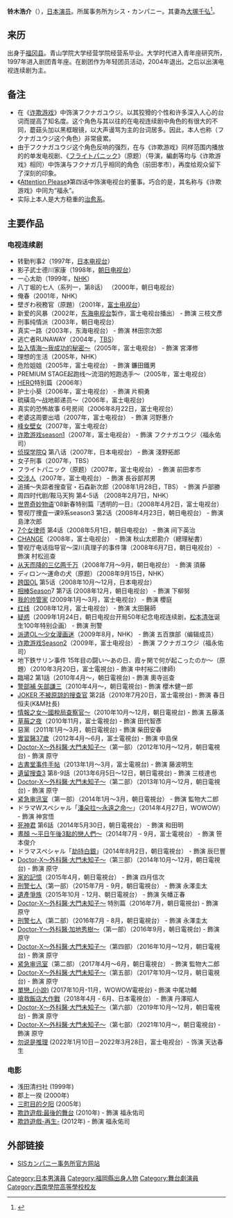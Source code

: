 {{Otheruses|铃木浩介}}

'''铃木浩介'''（{{bd|1974年|11月29日|||Suzuki Kōsuke}}），[[日本|日本]][[演员|演员]]。所属事务所为シス・カンパニー。其妻為[[大塚千弘|大塚千弘]]<ref>{{Cite web |url=http://www.oricon.co.jp/news/2060428/full/ |title=鈴木浩介&大塚千弘が電撃結婚「この夏の共演を機に親しく」 |accessdate=2015-10-08 |archive-date=2015-10-08 |archive-url=https://web.archive.org/web/20151008172604/http://www.oricon.co.jp/news/2060428/full/ |dead-url=no }}</ref>。 

== 来历 ==
出身于[[福冈县|福冈县]]。青山学院大学经营学院经营系毕业。大学时代进入青年座研究所，1997年进入剧团青年座。在剧团作为年轻团员活动，2004年退出。之后以出演电视连续剧为主。

== 备注 ==
*在《[[诈欺游戏_(电视剧)|诈欺游戏]]》中饰演フクナガユウジ。以其狡猾的个性和许多深入人心的台词而提高了知名度。这个角色与其以往的在电视连续剧中角色的有很大的不同，蘑菇头加以黑框眼镜，以大声谩骂为主的台词居多。因此，本人也称（フクナガユウジ这个角色）非常疲累。
*由于フクナガユウジ这个角色反响的强烈，在与《诈欺游戏》同样范围内播放的的单发电视剧、《[[フライトパニック|フライトパニック]]》（原题）（导演，編劇等均与《诈欺游戏》相同）中饰演与フクナガ几乎相同的角色（前田孝市），再度给观众留下了深刻的印象。
*《[[Attention_Please|Attention Please]]》第四话中饰演电视台的董事。巧合的是，其名称与《诈欺游戏》中同为“福永”。
*实际上本人是大方稳重的[[治愈系|治愈系]]。

== 主要作品 ==

=== 电视连续剧 ===
*转勤判事2（1997年，[[日本电视台|日本电视台]]）
*影子武士德川家康（1998年，[[朝日电视台|朝日电视台]]）
*一心太助（1999年，[[NHK|NHK]]）
*八丁堀的七人（系列一，第8话） （2000年，朝日电视台）
*俺春（2001年，NHK）
*壁ぎわ税務官（原題）（2001年，[[富士电视台|富士电视台]]）
*新爱的风暴（2002年，[[东海电视台|东海电视台]]製作，富士电视台播出） - 飾演 三枝文彥
*刑事纯情派（2003年，朝日电视台）
*真实一路（2003年，东海电视台） - 飾演 林田宗次郎
*逃亡者RUNAWAY（2004年，[[TBS|TBS]]）
*[[为爱向钱冲|坠入情海～我成功的秘密～]]（2005年，富士电视台） - 飾演 宮澤修
*理想的生活（2005年，NHK）
*危险姐姐（2005年，富士电视台） - 飾演 鐮田鐵男
*PREMIUM STAGE起跑线～流泪的短跑选手～（2005年，富士电视台）
*[[HERO_(日本電視劇)|HERO]]特別篇（2006年）
*护士小葵（2006年，富士电视台） - 飾演 片桐勇
*硫磺岛～战地邮递员～（2006年，富士电视台）
*真实的恐怖故事 6号房间（2006年8月22日，富士电视台）
*老婆这周要出墙（2007年，富士电视台） - 飾演 河野惠介
*[[峰女壁女|峰女壁女]]（2007年，富士电视台）
*[[诈欺游戏_(电视剧)|诈欺游戏season1]]（2007年，富士电视台） - 飾演 フクナガユウジ（福永佑司）
*[[侦探学院Q|侦探学院Q]] 第八话（2007年，日本电视台） - 飾演 淺野拓郎
*女子刑事（2007年，TBS）
*フライトパニック（原题）（2007年，富士电视台） - 飾演 前田孝市
*[[交涉人|交涉人]]（2007年，富士电视台） - 飾演 長谷部邦男
*追捕～失踪者搜查官・石森新次郎（2008年1月28日，TBS） - 飾演 戶部勝
*周四时代剧/鞍马天狗 第4-5话 （2008年2月7日，NHK）
*[[世界奇妙物语|世界奇妙物语]]'08新春特别篇『透明的一日』（2008年4月2日，富士电视台）
*警视厅捜査一课9系season3 第2话（2008年4月23日，朝日电视台） - 飾演 島津次郎
*[[7个女律师|7个女律师]] 第4话（2008年5月1日，朝日电视台） - 飾演 间下英治
*[[CHANGE|CHANGE]]（2008年，富士电视台） - 飾演 秋山太郎勘介（總理秘書）
*警视厅电话指导官～深川真理子的事件簿（2008年6月7日，朝日电视台） - 飾演 村松巡查
*[[从天而降的三亿两千万|从天而降的三亿两千万]]（2008年7月～9月，朝日电视台） - 飾演 須藤
*ディロン〜運命の犬（原题）（2008年9月15日，NHK）
*[[跨国OL|跨国OL]] 第5话（2008年10月～12月，日本电视台）
*[[相棒|相棒]]Season7 第7话 (2008年12月，朝日电视台） - 飾演 下柳努
*[[我的帅管家|我的帅管家]] (2009年1月～3月，富士电视台） - 飾演 櫻庭
*[[红线|红线]]（2008年12月，富士电视台） - 飾演 太田醫師
*[[疑惑|疑惑]]（2009年1月24日，朝日电视台开局50年纪念电视连续剧，[[松本清张|松本清张]]诞生100年特别企画） - 飾演 刑警
*[[派遣OL〜少女漫画迷|派遣OL〜少女漫画迷]]（2009年8月，NHK） - 飾演 五百旗部（编辑成员）
*[[诈欺游戏_(电视剧)|诈欺游戏Season2]]（2009年，富士电视台） - 飾演 フクナガユウジ（福永佑司）
*地下鉄サリン事件 15年目の闘い〜あの日、霞ヶ関で何が起こったのか〜（原題）（2010年3月20日，富士電視台) - 飾演 中村裕二(律師)
*臨場2 第1話（2010年4月～，朝日電視台) - 飾演 奧寺巡查
*[[警部補_矢部謙三|警部補 矢部謙三]]（2010年4月～，朝日電視台) - 飾演 櫻木健一郎
*[[JOKER_不被原諒的搜查官|JOKER 不被原諒的搜查官]] 第2話（2010年7月20日，富士電視台) - 飾演 春日恒夫(K&M社長)
*[[情報之女〜國稅局查察官〜|情報之女〜國稅局查察官〜]]（2010年10月～12月，朝日電視台) - 飾演 五藤滿
*[[草莓之夜_(電視劇)|草莓之夜]]（2010年11月，富士電視台) - 飾演 田代智彥
*惡黨（2011年1月～3月，朝日電視台) - 飾演 柴田安春
*[[實習醫37歲|實習醫37歲]]（2012年4月～6月，富士電視台) - 飾演 中島保
*[[Doctor-X～外科醫·大門未知子～|Doctor-X～外科醫·大門未知子～]]（第一部）（2012年10月～12月，朝日電視台) - 飾演 原守
*[[古書堂事件手帖|古書堂事件手帖]]（2013年1月～3月，富士電視台) - 飾演 藤波明生
*[[遺留搜查|遺留搜查3]] 第8-9話（2013年6月5日～12日，朝日電視台) - 飾演 三枝達也
*[[Doctor-X～外科醫·大門未知子～|Doctor-X～外科醫·大門未知子～]]（第二部）（2013年10月～12月，朝日電視台) - 飾演 原守
* [[紧急审讯室|紧急审讯室]]（第一部）（2014年1月～3月，朝日電視台） - 飾演 監物大二郎
* ドラマWスペシャル「[[潘朵拉〜永遠之命〜|潘朵拉〜永遠之命〜]]」（2014年4月27日，WOWOW） - 飾演 神宮悟
* [[死神君|死神君]] 第6話（2014年5月30日，朝日電視台） - 飾演 和田明
* [[晝顏_～平日午後3點的戀人們～|晝顏 ～平日午後3點的戀人們～]]（2014年7月 - 9月，富士電視台） - 飾演 笹本俊介
* ドラマスペシャル「[[劫持白銀|劫持白銀]]」（2014年8月2日，朝日電視台） - 飾演 辰巳豐
* [[Doctor-X～外科醫·大門未知子～|Doctor-X～外科醫·大門未知子～]]（第三部）（2014年10月～12月，朝日電視台) - 飾演 原守
* [[家的記憶|家的記憶]]（2015年4月，朝日電視台） - 飾演 四月信次
* [[刑警七人|刑警七人]]（第一部）（2015年7月 - 9月，朝日電視台） - 飾演 永澤圭太
* [[遺產爭族|遺產爭族]]（2015年10月 - 12月、朝日電視台） - 飾演 矢幡正春
* [[Doctor-X～外科醫·大門未知子～|Doctor-X～外科醫·大門未知子～]] 特別篇（2016年7月，朝日電視台) - 飾演 原守
* [[刑警七人|刑警七人]]（第二部）（2016年7月 - 8月，朝日電視台） - 飾演 永澤圭太
* [[Doctor-Y～外科醫·加地秀樹～|Doctor-Y～外科醫·加地秀樹～]]（第一部）（2016年9月，朝日電視台) - 飾演 原守
* [[Doctor-X～外科醫·大門未知子～|Doctor-X～外科醫·大門未知子～]]（第四部）（2016年10月～12月，朝日電視台) - 飾演 原守
* [[紧急审讯室|紧急审讯室]]（第二部）（2017年4月～6月，朝日電視台） - 飾演 監物大二郎
* [[Doctor-X～外科醫·大門未知子～|Doctor-X～外科醫·大門未知子～]]（第五部）（2017年10月～12月，朝日電視台) - 飾演 原守
* [[單戀_(小說)|單戀_(小說)]] (2017年10月-11月，WOWOW電視台) - 飾演 中尾功輔
* [[搶救飯店大作戰|搶救飯店大作戰]]（2018年4月 - 6月、日本電視台） - 飾演 丹澤昭人
* [[Doctor-X～外科醫·大門未知子～|Doctor-X～外科醫·大門未知子～]]（第六部）（2019年10月～12月，朝日電視台) - 飾演 原守
* [[Doctor-X～外科醫·大門未知子～|Doctor-X～外科醫·大門未知子～]]（第七部）（2021年10月～，朝日電視台) - 飾演 原守
* [[勿说是推理|勿说是推理]] (2022年1月10日－2022年3月28日，富士电视台）- 饰演 天达春生

=== 电影 ===
*浅田清扫社 (1999年)
*郡上一揆 (2000年)
*[[三町目的夕阳|三町目的夕阳]] (2005年)
*[[诈欺游戏_(电视剧)#電影|欺詐遊戲:最後的舞台]] (2010年) - 飾演 福永佑司
*[[诈欺游戏_(电视剧)#電影|欺詐遊戲-再生-]] (2012年) - 飾演 福永佑司

== 外部链接 ==
*[http://www.siscompany.com/02manage/32suzuki/00.htm SISカンパニー事务所官方网站] {{Wayback|url=http://www.siscompany.com/02manage/32suzuki/00.htm |date=20190504193809 }}

{{DEFAULTSORT:Suzuki Kōsuke}}
[[Category:日本男演員|Category:日本男演員]]
[[Category:福岡縣出身人物|Category:福岡縣出身人物]]
[[Category:舞台劇演員|Category:舞台劇演員]]
[[Category:西南學院高等學校校友|Category:西南學院高等學校校友]]